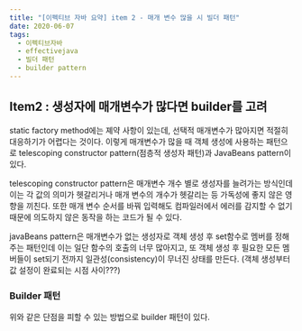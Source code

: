 ```yaml
---
title: "[이펙티브 자바 요약] item 2 - 매개 변수 많을 시 빌더 패턴"
date: 2020-06-07
tags:
  - 이펙티브자바
  - effectivejava
  - 빌더 패턴
  - builder pattern
---
```


## Item2 : 생성자에 매개변수가 많다면 builder를 고려

static factory method에는 졔약 사항이 있는데, 선택적 매개변수가 많아지면 적절히 대응하기가 어렵다는 것이다. 이렇게 매개변수가 많을 때 객체 생성에 사용하는 패턴으로 telescoping constructor pattern(점층적 생성자 패턴)과 JavaBeans pattern이 있다. 

 telescoping constructor pattern은 매개변수 개수 별로 생성자를 늘려가는 방식인데 이는 각 값의 의미가 헷갈리거나 매개 변수의 개수가 헷갈리는 등 가독성에 좋지 않은 영향을 끼친다. 또한 매개 변수 순서를 바꿔 입력해도 컴파일러에서 에러를 감지할 수 없기 때문에 의도하지 않은 동작을 하는 코드가 될 수 있다.

 javaBeans pattern은 매개변수가 없는 생성자로 객체 생성 후 set함수로 멤버를 정해주는 패턴인데 이는 일단 함수의 호출의 너무 많아지고, 또 객체 생성 후 필요한 모든 멤버들이 set되기 전까지 일관성(consistency)이 무너진 상태를 만든다. (객체 생성부터 값 설정이 완료되는 시점 사이???)

### Builder 패턴

 위와 같은 단점을 피할 수 있는 방법으로 builder 패턴이 있다. 

